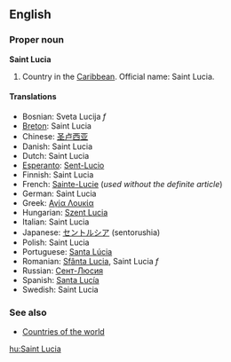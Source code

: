 ==English==
===Proper noun===
{{wikipedia}}
'''Saint Lucia'''

# Country in the [[Caribbean]]. Official name: Saint Lucia.

====Translations====
*Bosnian: Sveta Lucija ''f''
*[[Breton]]: Saint Lucia
*Chinese: [[圣卢西亚]]
*Danish: Saint Lucia
*Dutch: Saint Lucia
*[[Esperanto]]: [[Sent-Lucio]]
*Finnish: Saint Lucia
*French: [[Sainte-Lucie]] (''used without the definite article'')
*German: Saint Lucia
*Greek: [[Αγία Λουκία]]
*Hungarian: [[Szent Lucia]]
*Italian: Saint Lucia
*Japanese: [[セントルシア]] (sentorushia)
*Polish: Saint Lucia
*Portuguese: [[Santa Lúcia]]
*Romanian: [[Sfânta Lucia]], Saint Lucia ''f''
*Russian: [[Сент-Люсия]]
*Spanish: [[Santa Lucía]]
*Swedish: Saint Lucia

===See also===
*[[Wiktionary_Appendix:Countries of the world|Countries of the world]]

[[hu:Saint Lucia]]